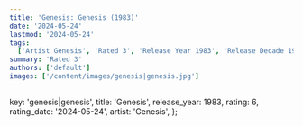 ```yaml
---
title: 'Genesis: Genesis (1983)'
date: '2024-05-24'
lastmod: '2024-05-24'
tags:
  ['Artist Genesis', 'Rated 3', 'Release Year 1983', 'Release Decade 1980']
summary: 'Rated 3'
authors: ['default']
images: ['/content/images/genesis|genesis.jpg']
---
```


  key: 'genesis|genesis',
  title: 'Genesis',
  release_year: 1983,
  rating: 6,
  rating_date: '2024-05-24',
  artist: 'Genesis',
};

<MusicRating data={data} />
